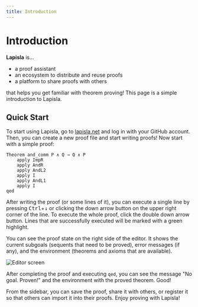 ```yaml
---
title: Introduction
---
```


# Introduction

**Lapisla** is...

- a proof assistant
- an ecosystem to distribute and reuse proofs
- a platform to share proofs with others

that helps you get familiar with theorem proving! This page is a simple introduction to Lapisla.

## Quick Start

To start using Lapisla, go to [lapisla.net](https://lapisla.net) and log in with your GitHub account. Then, you can create a new proof file and start writing proofs! Now start with a simple proof:

```lapisla copy
Theorem and_comm P ∧ Q → Q ∧ P
    apply ImpR
    apply AndR
    apply AndL2
    apply I
    apply AndL1
    apply I
qed
```

After writing the proof (or some lines of it), you can execute a single line by pressing <kbd>Ctrl</kbd>+<kbd>↓</kbd> or clicking the down arrow button on the upper right corner of the line. To execute the whole proof, click the double down arrow button. Lines that are successfully executed will be marked with a green highlight.

You can see the proof state on the right side of the editor. It shows the current subgoals (sequents that need to be proved), error messages (if any), and the environment (theorems and axioms that are available).

![Editor screen](/editor-screen.png)

After completing the proof and executing `qed`, you can see the message "No goal. Proven!" and the environment with the proved theorem. Good!

From the sidebar, you can save the proof, share it with others, or register it so that others can import it into their proofs. Enjoy proving with Lapisla!